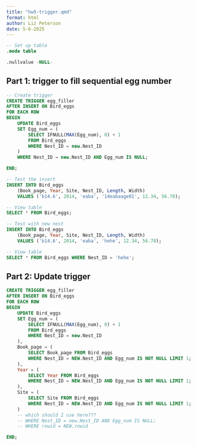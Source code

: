 ```yaml
---
title: "hw5-trigger.qmd"
format: html
author: Liz Peterson
date: 5-6-2025
---
```


```sql
-- Set up table
.mode table

.nullvalue -NULL-
```

## Part 1: trigger to fill sequential egg number

```sql
-- Create trigger
CREATE TRIGGER egg_filler
AFTER INSERT ON Bird_eggs
FOR EACH ROW
BEGIN
    UPDATE Bird_eggs
    SET Egg_num = (
        SELECT IFNULL(MAX(Egg_num), 0) + 1
        FROM Bird_eggs
        WHERE Nest_ID = new.Nest_ID
    )
    WHERE Nest_ID = new.Nest_ID AND Egg_num IS NULL;

END;
```


```sql
-- Test the insert 
INSERT INTO Bird_eggs
    (Book_page, Year, Site, Nest_ID, Length, Width)
    VALUES ('b14.6', 2014, 'eaba', '14eabaage01', 12.34, 56.78);

-- View table
SELECT * FROM Bird_eggs;

-- Test with new nest
INSERT INTO Bird_eggs
    (Book_page, Year, Site, Nest_ID, Length, Width)
    VALUES ('b14.6', 2014, 'eaba', 'hehe', 12.34, 56.78);

-- View table
SELECT * FROM Bird_eggs WHERE Nest_ID = 'hehe';
```

## Part 2: Update trigger

```sql
CREATE TRIGGER egg_filler
AFTER INSERT ON Bird_eggs
FOR EACH ROW
BEGIN
    UPDATE Bird_eggs
    SET Egg_num = (
        SELECT IFNULL(MAX(Egg_num), 0) + 1
        FROM Bird_eggs
        WHERE Nest_ID = new.Nest_ID
    ),
    Book_page = (
        SELECT Book_page FROM Bird_eggs 
        WHERE Nest_ID = NEW.Nest_ID AND Egg_num IS NOT NULL LIMIT 1;
    ),
    Year = (
        SELECT Year FROM Bird_eggs 
        WHERE Nest_ID = NEW.Nest_ID AND Egg_num IS NOT NULL LIMIT 1;
    ),
    Site = (
        SELECT Site FROM Bird_eggs 
        WHERE Nest_ID = NEW.Nest_ID AND Egg_num IS NOT NULL LIMIT 1;
    )
    -- which should I use here???
    -- WHERE Nest_ID = new.Nest_ID AND Egg_num IS NULL;
    -- WHERE rowid = NEW.rowid 

END;
```